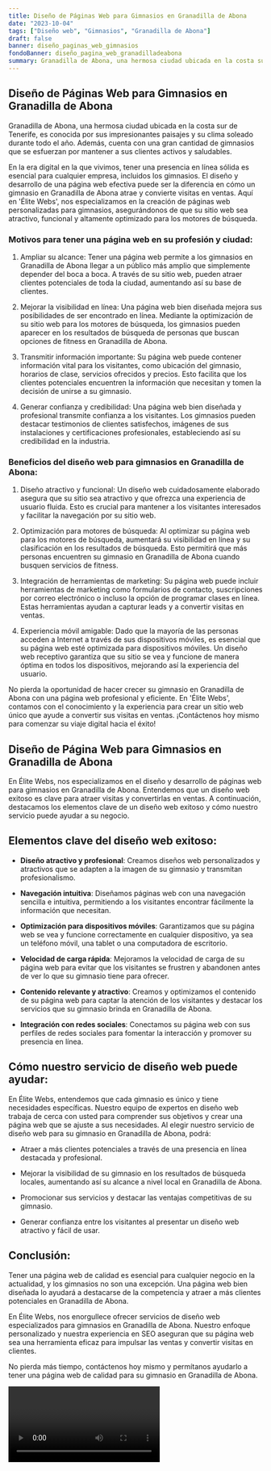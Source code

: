 ```yaml
---
title: Diseño de Páginas Web para Gimnasios en Granadilla de Abona
date: "2023-10-04"
tags: ["Diseño web", "Gimnasios", "Granadilla de Abona"]
draft: false
banner: diseño_paginas_web_gimnasios
fondoBanner: diseño_pagina_web_granadilladeabona
summary: Granadilla de Abona, una hermosa ciudad ubicada en la costa sur de Tenerife, es conocida por sus impresionantes paisajes y su clima soleado durante todo el año. Además, cuenta con una gran cantidad de gimnasios que se esfuerzan por mantener a sus clientes activos y saludables.
---
```



## Diseño de Páginas Web para Gimnasios en Granadilla de Abona

Granadilla de Abona, una hermosa ciudad ubicada en la costa sur de Tenerife, es conocida por sus impresionantes paisajes y su clima soleado durante todo el año. Además, cuenta con una gran cantidad de gimnasios que se esfuerzan por mantener a sus clientes activos y saludables.

En la era digital en la que vivimos, tener una presencia en línea sólida es esencial para cualquier empresa, incluidos los gimnasios. El diseño y desarrollo de una página web efectiva puede ser la diferencia en cómo un gimnasio en Granadilla de Abona atrae y convierte visitas en ventas. Aquí en 'Élite Webs', nos especializamos en la creación de páginas web personalizadas para gimnasios, asegurándonos de que su sitio web sea atractivo, funcional y altamente optimizado para los motores de búsqueda.

### Motivos para tener una página web en su profesión y ciudad:

1. Ampliar su alcance: Tener una página web permite a los gimnasios en Granadilla de Abona llegar a un público más amplio que simplemente depender del boca a boca. A través de su sitio web, pueden atraer clientes potenciales de toda la ciudad, aumentando así su base de clientes.

2. Mejorar la visibilidad en línea: Una página web bien diseñada mejora sus posibilidades de ser encontrado en línea. Mediante la optimización de su sitio web para los motores de búsqueda, los gimnasios pueden aparecer en los resultados de búsqueda de personas que buscan opciones de fitness en Granadilla de Abona.

3. Transmitir información importante: Su página web puede contener información vital para los visitantes, como ubicación del gimnasio, horarios de clase, servicios ofrecidos y precios. Esto facilita que los clientes potenciales encuentren la información que necesitan y tomen la decisión de unirse a su gimnasio.

4. Generar confianza y credibilidad: Una página web bien diseñada y profesional transmite confianza a los visitantes. Los gimnasios pueden destacar testimonios de clientes satisfechos, imágenes de sus instalaciones y certificaciones profesionales, estableciendo así su credibilidad en la industria.

### Beneficios del diseño web para gimnasios en Granadilla de Abona:

1. Diseño atractivo y funcional: Un diseño web cuidadosamente elaborado asegura que su sitio sea atractivo y que ofrezca una experiencia de usuario fluida. Esto es crucial para mantener a los visitantes interesados ​​y facilitar la navegación por su sitio web.

2. Optimización para motores de búsqueda: Al optimizar su página web para los motores de búsqueda, aumentará su visibilidad en línea y su clasificación en los resultados de búsqueda. Esto permitirá que más personas encuentren su gimnasio en Granadilla de Abona cuando busquen servicios de fitness.

3. Integración de herramientas de marketing: Su página web puede incluir herramientas de marketing como formularios de contacto, suscripciones por correo electrónico o incluso la opción de programar clases en línea. Estas herramientas ayudan a capturar leads y a convertir visitas en ventas.

4. Experiencia móvil amigable: Dado que la mayoría de las personas acceden a Internet a través de sus dispositivos móviles, es esencial que su página web esté optimizada para dispositivos móviles. Un diseño web receptivo garantiza que su sitio se vea y funcione de manera óptima en todos los dispositivos, mejorando así la experiencia del usuario.

No pierda la oportunidad de hacer crecer su gimnasio en Granadilla de Abona con una página web profesional y eficiente. En 'Élite Webs', contamos con el conocimiento y la experiencia para crear un sitio web único que ayude a convertir sus visitas en ventas. ¡Contáctenos hoy mismo para comenzar su viaje digital hacia el éxito!

<GifSeo />

<Cta />

## Diseño de Página Web para Gimnasios en Granadilla de Abona

En Élite Webs, nos especializamos en el diseño y desarrollo de páginas web para gimnasios en Granadilla de Abona. Entendemos que un diseño web exitoso es clave para atraer visitas y convertirlas en ventas. A continuación, destacamos los elementos clave de un diseño web exitoso y cómo nuestro servicio puede ayudar a su negocio.

## Elementos clave del diseño web exitoso:

- **Diseño atractivo y profesional**: Creamos diseños web personalizados y atractivos que se adapten a la imagen de su gimnasio y transmitan profesionalismo.

- **Navegación intuitiva**: Diseñamos páginas web con una navegación sencilla e intuitiva, permitiendo a los visitantes encontrar fácilmente la información que necesitan.

- **Optimización para dispositivos móviles**: Garantizamos que su página web se vea y funcione correctamente en cualquier dispositivo, ya sea un teléfono móvil, una tablet o una computadora de escritorio.

- **Velocidad de carga rápida**: Mejoramos la velocidad de carga de su página web para evitar que los visitantes se frustren y abandonen antes de ver lo que su gimnasio tiene para ofrecer.

- **Contenido relevante y atractivo**: Creamos y optimizamos el contenido de su página web para captar la atención de los visitantes y destacar los servicios que su gimnasio brinda en Granadilla de Abona.

- **Integración con redes sociales**: Conectamos su página web con sus perfiles de redes sociales para fomentar la interacción y promover su presencia en línea.

## Cómo nuestro servicio de diseño web puede ayudar:

En Élite Webs, entendemos que cada gimnasio es único y tiene necesidades específicas. Nuestro equipo de expertos en diseño web trabaja de cerca con usted para comprender sus objetivos y crear una página web que se ajuste a sus necesidades. Al elegir nuestro servicio de diseño web para su gimnasio en Granadilla de Abona, podrá:

- Atraer a más clientes potenciales a través de una presencia en línea destacada y profesional.

- Mejorar la visibilidad de su gimnasio en los resultados de búsqueda locales, aumentando así su alcance a nivel local en Granadilla de Abona.

- Promocionar sus servicios y destacar las ventajas competitivas de su gimnasio.

- Generar confianza entre los visitantes al presentar un diseño web atractivo y fácil de usar.

## Conclusión:

Tener una página web de calidad es esencial para cualquier negocio en la actualidad, y los gimnasios no son una excepción. Una página web bien diseñada lo ayudará a destacarse de la competencia y atraer a más clientes potenciales en Granadilla de Abona.

En Élite Webs, nos enorgullece ofrecer servicios de diseño web especializados para gimnasios en Granadilla de Abona. Nuestro enfoque personalizado y nuestra experiencia en SEO aseguran que su página web sea una herramienta eficaz para impulsar las ventas y convertir visitas en clientes.

No pierda más tiempo, contáctenos hoy mismo y permítanos ayudarlo a tener una página web de calidad para su gimnasio en Granadilla de Abona.

<Video />

<CtaBot job="Gimnasios" city="Granadilla de Abona" />

<Gmaps query="Granadilla de Abona+españa+maps" />
